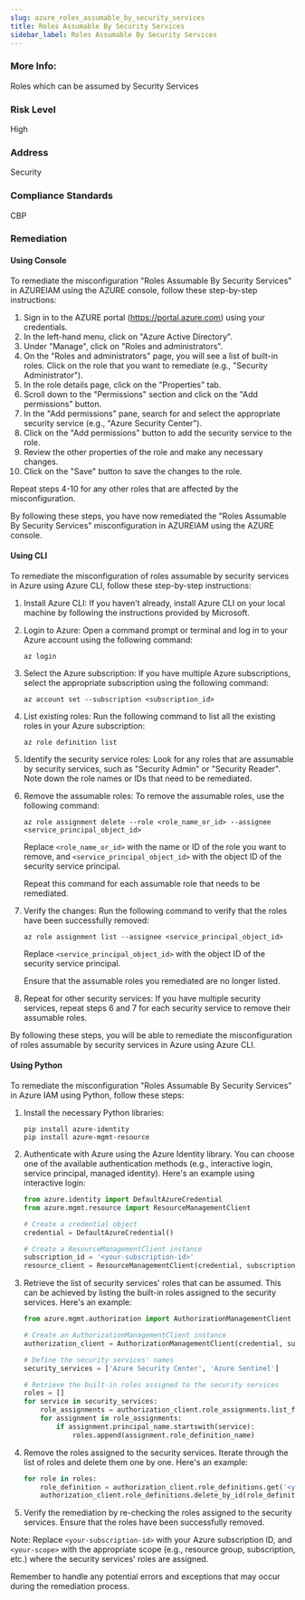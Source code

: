 ```yaml
---
slug: azure_roles_assumable_by_security_services
title: Roles Assumable By Security Services
sidebar_label: Roles Assumable By Security Services
---
```


### More Info:

Roles which can be assumed by Security Services

### Risk Level

High

### Address

Security

### Compliance Standards

CBP
### Remediation

#### Using Console

To remediate the misconfiguration "Roles Assumable By Security Services" in AZUREIAM using the AZURE console, follow these step-by-step instructions:

1. Sign in to the AZURE portal (https://portal.azure.com) using your credentials.
2. In the left-hand menu, click on "Azure Active Directory".
3. Under "Manage", click on "Roles and administrators".
4. On the "Roles and administrators" page, you will see a list of built-in roles. Click on the role that you want to remediate (e.g., "Security Administrator").
5. In the role details page, click on the "Properties" tab.
6. Scroll down to the "Permissions" section and click on the "Add permissions" button.
7. In the "Add permissions" pane, search for and select the appropriate security service (e.g., "Azure Security Center").
8. Click on the "Add permissions" button to add the security service to the role.
9. Review the other properties of the role and make any necessary changes.
10. Click on the "Save" button to save the changes to the role.

Repeat steps 4-10 for any other roles that are affected by the misconfiguration.

By following these steps, you have now remediated the "Roles Assumable By Security Services" misconfiguration in AZUREIAM using the AZURE console.

#### Using CLI

To remediate the misconfiguration of roles assumable by security services in Azure using Azure CLI, follow these step-by-step instructions:

1. Install Azure CLI: If you haven't already, install Azure CLI on your local machine by following the instructions provided by Microsoft.

2. Login to Azure: Open a command prompt or terminal and log in to your Azure account using the following command:
   ```
   az login
   ```

3. Select the Azure subscription: If you have multiple Azure subscriptions, select the appropriate subscription using the following command:
   ```
   az account set --subscription <subscription_id>
   ```

4. List existing roles: Run the following command to list all the existing roles in your Azure subscription:
   ```
   az role definition list
   ```

5. Identify the security service roles: Look for any roles that are assumable by security services, such as "Security Admin" or "Security Reader". Note down the role names or IDs that need to be remediated.

6. Remove the assumable roles: To remove the assumable roles, use the following command:
   ```
   az role assignment delete --role <role_name_or_id> --assignee <service_principal_object_id>
   ```

   Replace `<role_name_or_id>` with the name or ID of the role you want to remove, and `<service_principal_object_id>` with the object ID of the security service principal.

   Repeat this command for each assumable role that needs to be remediated.

7. Verify the changes: Run the following command to verify that the roles have been successfully removed:
   ```
   az role assignment list --assignee <service_principal_object_id>
   ```

   Replace `<service_principal_object_id>` with the object ID of the security service principal.

   Ensure that the assumable roles you remediated are no longer listed.

8. Repeat for other security services: If you have multiple security services, repeat steps 6 and 7 for each security service to remove their assumable roles.

By following these steps, you will be able to remediate the misconfiguration of roles assumable by security services in Azure using Azure CLI.

#### Using Python

To remediate the misconfiguration "Roles Assumable By Security Services" in Azure IAM using Python, follow these steps:

1. Install the necessary Python libraries:
   ```
   pip install azure-identity
   pip install azure-mgmt-resource
   ```

2. Authenticate with Azure using the Azure Identity library. You can choose one of the available authentication methods (e.g., interactive login, service principal, managed identity). Here's an example using interactive login:
   ```python
   from azure.identity import DefaultAzureCredential
   from azure.mgmt.resource import ResourceManagementClient

   # Create a credential object
   credential = DefaultAzureCredential()

   # Create a ResourceManagementClient instance
   subscription_id = '<your-subscription-id>'
   resource_client = ResourceManagementClient(credential, subscription_id)
   ```

3. Retrieve the list of security services' roles that can be assumed. This can be achieved by listing the built-in roles assigned to the security services. Here's an example:
   ```python
   from azure.mgmt.authorization import AuthorizationManagementClient

   # Create an AuthorizationManagementClient instance
   authorization_client = AuthorizationManagementClient(credential, subscription_id)

   # Define the security services' names
   security_services = ['Azure Security Center', 'Azure Sentinel']

   # Retrieve the built-in roles assigned to the security services
   roles = []
   for service in security_services:
       role_assignments = authorization_client.role_assignments.list_for_scope('<your-scope>')
       for assignment in role_assignments:
           if assignment.principal_name.startswith(service):
               roles.append(assignment.role_definition_name)
   ```

4. Remove the roles assigned to the security services. Iterate through the list of roles and delete them one by one. Here's an example:
   ```python
   for role in roles:
       role_definition = authorization_client.role_definitions.get('<your-scope>', role)
       authorization_client.role_definitions.delete_by_id(role_definition.id)
   ```

5. Verify the remediation by re-checking the roles assigned to the security services. Ensure that the roles have been successfully removed.

Note: Replace `<your-subscription-id>` with your Azure subscription ID, and `<your-scope>` with the appropriate scope (e.g., resource group, subscription, etc.) where the security services' roles are assigned.

Remember to handle any potential errors and exceptions that may occur during the remediation process.


